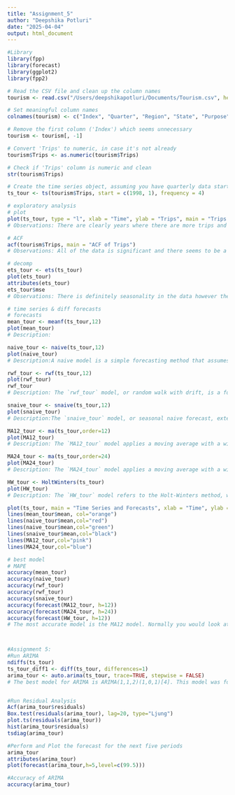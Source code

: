 ```yaml
---
title: "Assignment_5"
author: "Deepshika Potluri"
date: "2025-04-04"
output: html_document
---
```


```r
#Library
library(fpp)
library(forecast)
library(ggplot2)
library(fpp2)

# Read the CSV file and clean up the column names
tourism <- read.csv("/Users/deepshikapotluri/Documents/Tourism.csv", header = TRUE)

# Set meaningful column names
colnames(tourism) <- c("Index", "Quarter", "Region", "State", "Purpose", "Trips")

# Remove the first column ('Index') which seems unnecessary
tourism <- tourism[, -1]

# Convert 'Trips' to numeric, in case it's not already
tourism$Trips <- as.numeric(tourism$Trips)

# Check if 'Trips' column is numeric and clean
str(tourism$Trips)

# Create the time series object, assuming you have quarterly data starting in 1998
ts_tour <- ts(tourism$Trips, start = c(1998, 1), frequency = 4)

# exploratory analysis 
# plot 
plot(ts_tour, type = "l", xlab = "Time", ylab = "Trips", main = "Trips Over Time")
# Observations: There are clearly years where there are more trips and there are very significant peaks to the plot. For the most part there looks to be seasonality over the years as there are certain yeasr with higher amount of trips.

# ACF
acf(tourism$Trips, main = "ACF of Trips")
# Observations: All of the data is significant and there seems to be a downward trend in the data. There are also patterns that follow 

# decomp
ets_tour <- ets(ts_tour)
plot(ets_tour)
attributes(ets_tour)
ets_tour$mse
# Observations: There is definitely seasonality in the data however the larger peaks and fluctautions dont seem to follow seasonality. Al three graphs look very similar and seasonality is the smallest. The level plot has the most peaks and most spread. 

# time series & diff forecasts 
# forecasts
mean_tour <- meanf(ts_tour,12)
plot(mean_tour)
# Description:

naive_tour <- naive(ts_tour,12)
plot(naive_tour)
# Description:A naive model is a simple forecasting method that assumes the next value in a time series will be equal to the most recent observed value. This approach is often used as a baseline to compare against more complex models, especially when the data exhibits strong trends or seasonality. It follows the pattern of a lot of paeaks and dips.

rwf_tour <- rwf(ts_tour,12)
plot(rwf_tour)
rwf_tour
# Description: The `rwf_tour` model, or random walk with drift, is a forecasting method that relies on historical data by assuming that future values will follow the same pattern as past observations, with possible random fluctuations. This approach is particularly useful when a time series exhibits a consistent trend over time, allowing for forecasts that reflect historical movements while incorporating random variations.

snaive_tour <- snaive(ts_tour,12)
plot(snaive_tour)
# Description:The `snaive_tour` model, or seasonal naive forecast, extends the naive approach by incorporating historical seasonal patterns into its predictions. This model assumes that future values will mimic past values from the same season, making it particularly effective for time series data with strong recurring seasonal trends. There is a lot sharper peaks and less oscillating.

MA12_tour <- ma(ts_tour,order=12)
plot(MA12_tour)
# Description: The `MA12_tour` model applies a moving average with a window size of 12, smoothing fluctuations by averaging the past 12 observations. This helps capture underlying trends while reducing short-term noise, making it useful for time series with seasonal patterns. There is a lot more smotthing and much less dips and it helps show the significant changes throughout time.

MA24_tour <- ma(ts_tour,order=24)
plot(MA24_tour)
# Description: The `MA24_tour` model applies a moving average with a window size of 24, which smooths fluctuations by averaging the past 24 observations. This approach is useful for long-term trend analysis, as it reduces noise while capturing broader seasonal or cyclical patterns in the data. This has even less oscillating compared to the others.

HW_tour <- HoltWinters(ts_tour)
plot(HW_tour)
# Description: The `HW_tour` model refers to the Holt-Winters method, which is a forecasting approach that accounts for level, trend, and seasonality in time series data. It is particularly useful for data with clear seasonal patterns, as it adapts to changing trends and cyclical fluctuations over time. There are some negative numbers so that means there is a lot of variability in the data.

plot(ts_tour, main = "Time Series and Forecasts", xlab = "Time", ylab = "Unemployment Rate")
lines(mean_tour$mean, col="orange")
lines(naive_tour$mean,col="red")
lines(naive_tour$mean,col="green")
lines(snaive_tour$mean,col="black")
lines(MA12_tour,col="pink")
lines(MA24_tour,col="blue")

# best model
# MAPE
accuracy(mean_tour)
accuracy(naive_tour)
accuracy(rwf_tour)
accuracy(rwf_tour)
accuracy(snaive_tour)
accuracy(forecast(MA12_tour, h=12))
accuracy(forecast(MA24_tour, h=24))
accuracy(forecast(HW_tour, h=12))
# The most accurate model is the MA12 model. Normally you would look at the MAPE to figure out the best accuracy but there seems to be some that are infinite. So we look at the next best thing. The model with the lowest Root Mean Squared Error (RMSE) of 2.359, Mean Absolute Error (MAE) of 1.182, and Mean Absolute Scaled Error (MASE) of 0.157 demonstrates the best overall accuracy. If we only looked at the MAPE the best model would be the MA24 model because it has a MAPE of 0.461.



#Assignment 5:
#Run ARIMA
ndiffs(ts_tour)
ts_tour_diff1 <- diff(ts_tour, differences=1)
arima_tour <- auto.arima(ts_tour, trace=TRUE, stepwise = FALSE)
# The best model for ARIMA is ARIMA(1,1,2)(1,0,1)[4]. This model was found by differencing by 1 to make it stationary. There are 6 parameters involved in the best model so it will be a little more expensive but it has the least error and therefore worth the extra expense. ARIMA(1,1,2)(1,0,1)[4] also has the lowest AIC of 232624.3. This means it has the best fit for the time series. AR(1) coefficient: -0.7171. MA(1) coefficient: 0.280. MA(2) coefficient: -0.4134


#Run Residual Analysis
Acf(arima_tour$residuals)
Box.test(residuals(arima_tour), lag=20, type="Ljung")
plot.ts(residuals(arima_tour))
hist(arima_tour$residuals)
tsdiag(arima_tour)

#Perform and Plot the forecast for the next five periods
arima_tour
attributes(arima_tour)
plot(forecast(arima_tour,h=5,level=c(99.5)))

#Accuracy of ARIMA
accuracy(arima_tour)

```

